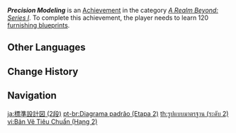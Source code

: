 {{Achievement Infobox
|title        = Precision Modeling
|id           = 81069
|order id     = 1070
|category     = A Realm Beyond: Series I
|description  = Learn 120 [[Furnishing Blueprints|furnishing blueprints]].
|requirements = 
|primogems    = 10
|tracking     = Tracks the total number of blueprints learned.
|topic        = 
|set          = Precision Modeling
|tier         = 2
|tiers_total  = 3
}}
'''''Precision Modeling''''' is an [[Achievement]] in the category ''[[A Realm Beyond: Series I]]''. To complete this achievement, the player needs to learn 120 [[Furnishing Blueprints|furnishing blueprints]].
<!--
==Trivia==

==Video Guides==
{{EVT
|video1   = 
|caption1 = 
}}
-->
==Other Languages==
{{Other Languages|Transclude=Precision Modeling}}

==Change History==
{{Change History|1.5}}
<!--
==References==
{{Reflist}}
-->
==Navigation==
{{Achievement Navbox}}

[[ja:標準設計図 (2段)]]
[[pt-br:Diagrama padrão (Etapa 2)]]
[[th:รูปแบบมาตรฐาน (ระดับ 2)]]
[[vi:Bản Vẽ Tiêu Chuẩn (Hạng 2)]]